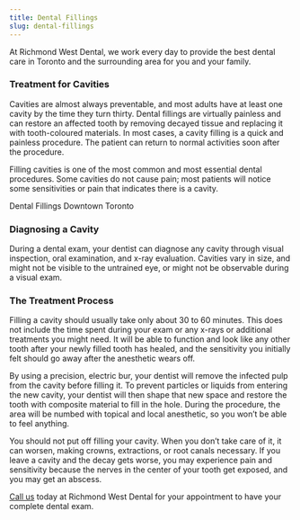 ```yaml
---
title: Dental Fillings
slug: dental-fillings
---
```


At Richmond West Dental, we work every day to provide the best dental care in Toronto and the surrounding area for you and your family.

### Treatment for Cavities
Cavities are almost always preventable, and most adults have at least one cavity by the time they turn thirty. Dental fillings are virtually painless and can restore an affected tooth by removing decayed tissue and replacing it with tooth-coloured materials. In most cases, a cavity filling is a quick and painless procedure. The patient can return to normal activities soon after the procedure.

Filling cavities is one of the most common and most essential dental procedures. Some cavities do not cause pain; most patients will notice some sensitivities or pain that indicates there is a cavity.

Dental Fillings Downtown Toronto

### Diagnosing a Cavity
During a dental exam, your dentist can diagnose any cavity through visual inspection, oral examination, and x-ray evaluation. Cavities vary in size, and might not be visible to the untrained eye, or might not be observable during a visual exam.

 

### The Treatment Process
Filling a cavity should usually take only about 30 to 60 minutes. This does not include the time spent during your exam or any x-rays or additional treatments you might need. It will be able to function and look like any other tooth after your newly filled tooth has healed, and the sensitivity you initially felt should go away after the anesthetic wears off.

By using a precision, electric bur, your dentist will remove the infected pulp from the cavity before filling it.
To prevent particles or liquids from entering the new cavity, your dentist will then shape that new space and restore the tooth with composite material to fill in the hole. During the procedure, the area will be numbed with topical and local anesthetic, so you won’t be able to feel anything.

You should not put off filling your cavity. When you don’t take care of it, it can worsen, making crowns, extractions, or root canals necessary. If you leave a cavity and the decay gets worse, you may experience pain and sensitivity because the nerves in the center of your tooth get exposed, and you may get an abscess.

[Call us](tel:4163660777) today at Richmond West Dental for your appointment to have your complete dental exam.